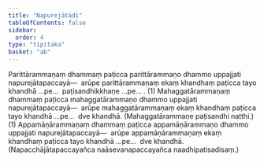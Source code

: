 ```yaml
---
title: "Napurejātādi"
tableOfContents: false
sidebar:
  order: 4
type: "tipitaka"
basket: "ab"
---
```



<DynamicBreadcrumb />

<Division number="6">

<Paragraph number="2169">
Parittārammaṇaṃ dhammaṃ paṭicca parittārammaṇo dhammo uppajjati napurejātapaccayā—  arūpe parittārammaṇaṃ ekaṃ khandhaṃ paṭicca tayo khandhā …pe…  paṭisandhikkhaṇe …pe… . (1)
</Paragraph>

<Paragraph number="2170">
Mahaggatārammaṇaṃ dhammaṃ paṭicca mahaggatārammaṇo dhammo uppajjati napurejātapaccayā—  arūpe mahaggatārammaṇaṃ ekaṃ khandhaṃ paṭicca tayo khandhā …pe…  dve khandhā. (Mahaggatārammaṇe paṭisandhi natthi.) (1)
</Paragraph>

<Paragraph number="2171">
Appamāṇārammaṇaṃ dhammaṃ paṭicca appamāṇārammaṇo dhammo uppajjati napurejātapaccayā—  arūpe appamāṇārammaṇaṃ ekaṃ khandhaṃ paṭicca tayo khandhā …pe…  dve khandhā. (Napacchājātapaccayañca naāsevanapaccayañca naadhipatisadisaṃ.)
</Paragraph>
</Division>